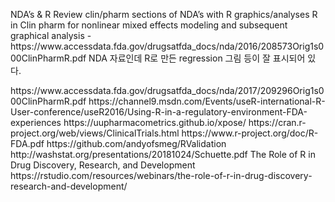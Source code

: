

NDA’s & R
Review clin/pharm sections of NDA’s with R graphics/analyses
R in Clin pharm for nonlinear mixed effects modeling and subsequent graphical analysis
- https://www.accessdata.fda.gov/drugsatfda_docs/nda/2016/208573Orig1s000ClinPharmR.pdf
NDA 자료인데 R로 만든 regression 그림 등이 잘 표시되어 있다.



https://www.accessdata.fda.gov/drugsatfda_docs/nda/2017/209296Orig1s000ClinPharmR.pdf
https://channel9.msdn.com/Events/useR-international-R-User-conference/useR2016/Using-R-in-a-regulatory-environment-FDA-experiences
https://uupharmacometrics.github.io/xpose/
https://cran.r-project.org/web/views/ClinicalTrials.html
https://www.r-project.org/doc/R-FDA.pdf
https://github.com/andyofsmeg/RValidation
http://washstat.org/presentations/20181024/Schuette.pdf
The Role of R in Drug Discovery, Research, and Development https://rstudio.com/resources/webinars/the-role-of-r-in-drug-discovery-research-and-development/
